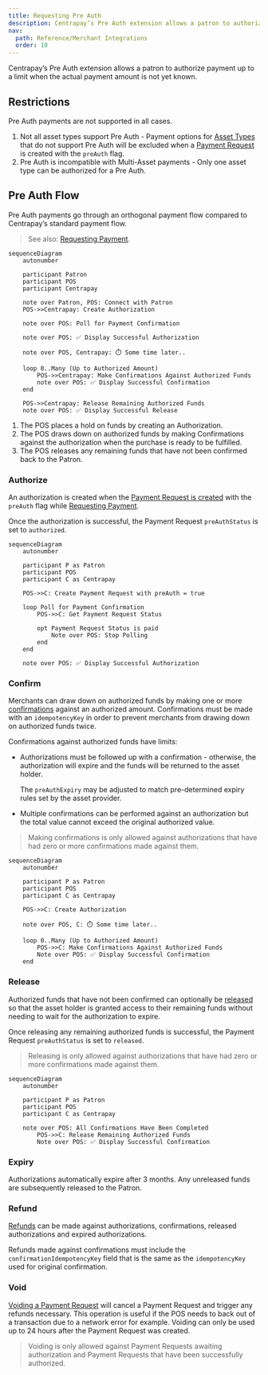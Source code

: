```yaml
---
title: Requesting Pre Auth
description: Centrapay’s Pre Auth extension allows a patron to authorize payment up to a limit when the actual payment amount is not yet known.
nav:
  path: Reference/Merchant Integrations
  order: 10
---
```


Centrapay’s Pre Auth extension allows a patron to authorize payment up to a limit when the actual payment amount is not yet known.

## Restrictions

Pre Auth payments are not supported in all cases.

1. Not all asset types support Pre Auth - Payment options for [Asset Types](/api/asset-types) that do not support Pre Auth will be excluded when a [Payment Request](/api/payment-requests/) is created with the `preAuth` flag.
2. Pre Auth is incompatible with Multi-Asset payments - Only one asset type can be authorized for a Pre Auth.

## Pre Auth Flow

Pre Auth payments go through an orthogonal payment flow compared to Centrapay’s standard payment flow.

> See also: [Requesting Payment](/guides/requesting-payment).

```mermaid
sequenceDiagram
	autonumber

	participant Patron
	participant POS
	participant Centrapay

	note over Patron, POS: Connect with Patron
	POS->>Centrapay: Create Authorization

	note over POS: Poll for Payment Confirmation

	note over POS: ✅ Display Successful Authorization

	note over POS, Centrapay: ⏱️ Some time later..

	loop 0..Many (Up to Authorized Amount)
		POS->>Centrapay: Make Confirmations Against Authorized Funds
		note over POS: ✅ Display Successful Confirmation
	end

	POS->>Centrapay: Release Remaining Authorized Funds
	note over POS: ✅ Display Successful Release
```

1. The POS places a hold on funds by creating an Authorization.
2. The POS draws down on authorized funds by making Confirmations against the authorization when the purchase is ready to be fulfilled.
3. The POS releases any remaining funds that have not been confirmed back to the Patron.

### Authorize

An authorization is created when the [Payment Request is created](/api/payment-requests#create-a-payment-request) with the `preAuth` flag while [Requesting Payment](/guides/requesting-payment).

Once the authorization is successful, the Payment Request `preAuthStatus` is set to `authorized`.

```mermaid
sequenceDiagram
	autonumber

	participant P as Patron
	participant POS
	participant C as Centrapay

	POS->>C: Create Payment Request with preAuth = true

	loop Poll for Payment Confirmation
		POS->>C: Get Payment Request Status

		opt Payment Request Status is paid
			Note over POS: Stop Polling
		end
	end

	note over POS: ✅ Display Successful Authorization
```

### Confirm

Merchants can draw down on authorized funds by making one or more [confirmations](/api/payment-requests#confirm-pre-auth-payment-request) against an authorized amount. Confirmations must be made with an `idempotencyKey` in order to prevent merchants from drawing down on authorized funds twice.

Confirmations against authorized funds have limits:

- Authorizations must be followed up with a confirmation - otherwise, the authorization will expire and the funds will be returned to the asset holder.

    The `preAuthExpiry` may be adjusted to match pre-determined expiry rules set by the asset provider.

- Multiple confirmations can be performed against an authorization but the total value cannot exceed the original authorized value.

> Making confirmations is only allowed against authorizations that have had zero or more confirmations made against them.

```mermaid
sequenceDiagram
	autonumber

	participant P as Patron
	participant POS
	participant C as Centrapay

	POS->>C: Create Authorization

	note over POS, C: ⏱️ Some time later..

	loop 0..Many (Up to Authorized Amount)
		POS->>C: Make Confirmations Against Authorized Funds
		Note over POS: ✅ Display Successful Confirmation
	end
```

### Release

Authorized funds that have not been confirmed can optionally be [released](/api/payment-requests#release-pre-auth-funds) so that the asset holder is granted access to their remaining funds without needing to wait for the authorization to expire.

Once releasing any remaining authorized funds is successful, the Payment Request `preAuthStatus` is set to `released`.

> Releasing is only allowed against authorizations that have had zero or more confirmations made against them.

```mermaid
sequenceDiagram
	autonumber

	participant P as Patron
	participant POS
	participant C as Centrapay

	note over POS: All Confirmations Have Been Completed
		POS->>C: Release Remaining Authorized Funds
		Note over POS: ✅ Display Successful Confirmation
```

### Expiry

Authorizations automatically expire after 3 months. Any unreleased funds are subsequently released to the Patron.

### Refund

[Refunds](/guides/initiating-refunds) can be made against authorizations, confirmations, released authorizations and expired authorizations.

Refunds made against confirmations must include the `confirmationIdempotencyKey` field that is the same as the `idempotencyKey` used for original confirmation.

### Void

[Voiding a Payment Request](/api/payment-requests#void-a-payment-request) will cancel a Payment Request and trigger any refunds necessary. This operation is useful if the POS needs to back out of a transaction due to a network error for example. Voiding can only be used up to 24 hours after the Payment Request was created.

> Voiding is only allowed against Payment Requests awaiting authorization and Payment Requests that have been successfully authorized.
